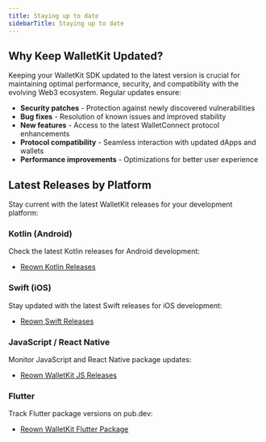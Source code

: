 ```yaml
---
title: Staying up to date
sidebarTitle: Staying up to date
---
```


## Why Keep WalletKit Updated?

Keeping your WalletKit SDK updated to the latest version is crucial for maintaining optimal performance, security, and compatibility with the evolving Web3 ecosystem. Regular updates ensure:

- **Security patches** - Protection against newly discovered vulnerabilities
- **Bug fixes** - Resolution of known issues and improved stability  
- **New features** - Access to the latest WalletConnect protocol enhancements
- **Protocol compatibility** - Seamless interaction with updated dApps and wallets
- **Performance improvements** - Optimizations for better user experience

## Latest Releases by Platform

Stay current with the latest WalletKit releases for your development platform:

### Kotlin (Android)
Check the latest Kotlin releases for Android development:
- [Reown Kotlin Releases](https://github.com/reown-com/reown-kotlin/releases)

### Swift (iOS)
Stay updated with the latest Swift releases for iOS development:
- [Reown Swift Releases](https://github.com/reown-com/reown-swift/releases)

### JavaScript / React Native
Monitor JavaScript and React Native package updates:
- [Reown WalletKit JS Releases](https://github.com/reown-com/reown-walletkit-js/releases)

### Flutter
Track Flutter package versions on pub.dev:
- [Reown WalletKit Flutter Package](https://pub.dev/packages/reown_walletkit)
